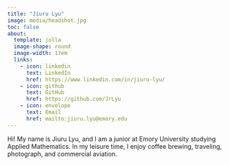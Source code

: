 ```yaml
---
title: "Jiuru Lyu"
image: media/headshot.jpg
toc: false
about: 
  template: jolla
  image-shape: round
  image-width: 17em
  links:
    - icon: linkedin
      text: LinkedIn
      href: https://www.linkedin.com/in/jiuru-lyu/
    - icon: github
      text: GitHub
      href: https://github.com/JrLyu
    - icon: envelope
      text: Email
      href: mailto:jiuru.lyu@emory.edu
---
```


Hi! My name is Jiuru Lyu, and I am a junior at Emory University studying Applied Mathematics. In my leisure time, I enjoy coffee brewing, traveling, photograph, and commercial aviation.
